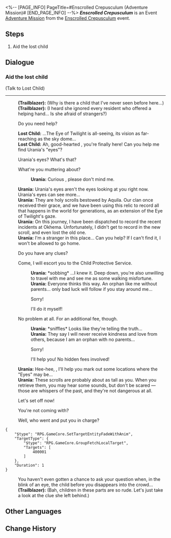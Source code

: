 <%-- [PAGE_INFO]
PageTitle=#Enscrolled Crepusculum (Adventure Mission)#
[END_PAGE_INFO] --%>
{{Stub|Dialogue.}}
{{Mission Infobox
|id            = 8030300
|title         = Enscrolled Crepusculum
|image         = <!--Mission Enscrolled Crepusculum (Adventure Mission).png-->
|type          = Adventure
|event_name    = Enscrolled Crepusculum
|chapter       = 
|requirements  = [[Trailblaze Mission]] ''[[Hero, Bear Thy Coreflame]]'' completed
|summary       = <!--official mission summary from Fate's Atlas-->
|characters    = Lost Child; Trailblazer; Urania
|startLocation = [[Amphoreus]] - [["Eternal Holy City" Okhema]]
|world         = Amphoreus
|area          = "Eternal Holy City" Okhema
|prev          = 
|next          = 
|rewards       = Credit*5,000
}}
'''''Enscrolled Crepusculum''''' is an Event [[Adventure Mission]] from the [[Enscrolled Crepusculum]] event.

==Steps==
# Aid the lost child

<!--
==Gameplay Notes==

--><!--
==Trial Character==

-->
==Dialogue==
{{Stub Dialogue}}
===Aid the lost child{{subst:void|<!--803030001-->}}===
{{Mission Description|type=adventure|location="Eternal Holy City" Okhema|A lost child has appeared in the bustling market of Okhema. She glances around, seemingly trying to find something...}}
{{Dialogue Start}}

;(Talk to Lost Child)
----
:'''(Trailblazer):''' (Why is there a child that I've never seen before here...)
:'''(Trailblazer):''' (I heard she ignored every resident who offered a helping hand... Is she afraid of strangers?)
:{{DIcon|Arrow}} Do you need help?
:'''Lost Child:''' ...The Eye of Twilight is all-seeing, its vision as far-reaching as the sky dome...
:'''Lost Child:''' Ah, good-hearted {{MC|f=big sis|m=big bro}}, you're finally here! Can you help me find Urania's "eyes"?
:{{DIcon|Arrow}} Urania's eyes? What's that?
:{{DIcon|Arrow}} What're you muttering about?
::'''Urania:''' Curious {{MC|f=big sis|m=big bro}}, please don't mind me.
:'''Urania:''' Urania's eyes aren't the eyes looking at you right now. Urania's eyes can see more...
:'''Urania:''' They are holy scrolls bestowed by Aquila. Our clan once received their grace, and we have been using this relic to record all that happens in the world for generations, as an extension of the Eye of Twilight's gaze.
:'''Urania:''' On this journey, I have been dispatched to record the recent incidents at Okhema. Unfortunately, I didn't get to record in the new scroll, and even lost the old one.
:'''Urania:''' I'm a stranger in this place... Can you help? If I can't find it, I won't be allowed to go home.
:{{DIcon|Arrow}} Do you have any clues?
:{{DIcon|Arrow}} Come, I will escort you to the Child Protective Service.
::'''Urania:''' *sobbing* ...I knew it. Deep down, you're also unwilling to travel with me and see me as some walking misfortune.
::'''Urania:''' Everyone thinks this way. An orphan like me without parents... only bad luck will follow if you stay around me...
::{{DIcon|Arrow}} Sorry!
::{{DIcon|Arrow}} I'll do it myself!
:{{DIcon|Arrow}} No problem at all. For an additional fee, though.
::'''Urania:''' *sniffles* Looks like they're telling the truth...
::'''Urania:''' They say I will never receive kindness and love from others, because I am an orphan with no parents...
::{{DIcon|Arrow}} Sorry!
::{{DIcon|Arrow}} I'll help you! No hidden fees involved!
:'''Urania:''' Hee-hee, {{MC|f=big sis|m=big bro}}, I'll help you mark out some locations where the "Eyes" may be...
:'''Urania:''' These scrolls are probably about as tall as you. When you retrieve them, you may hear some sounds, but don't be scared &mdash; those are whispers of the past, and they're not dangerous at all.
:{{DIcon|Arrow}} Let's set off now!
:{{DIcon|Arrow}} You're not coming with?
:{{DIcon|Arrow}} Well, who went and put you in charge?
<pre>{
	"$type": "RPG.GameCore.SetTargetEntityFadeWithAnim",
	"TargetType": {
		"$type": "RPG.GameCore.GroupFetchLocalTarget",
		"Targets": [
			400001
		]
	},
	"Duration": 1
}</pre>
:You haven't even gotten a chance to ask your question when, in the blink of an eye, the child before you disappears into the crowd...
:'''(Trailblazer):''' (Bah, children in these parts are so rude. Let's just take a look at the clue she left behind.)

{{Dialogue End}}

==Other Languages==
{{Other Languages
|en   = Enscrolled Crepusculum
|zhs  = 晨昏卷隐
|zht  = 晨昏卷隱
|ja   = 晨昏の巻物
|ko   = 새벽과 황혼의 두루마리
|es   = Crepúsculo oculto
|fr   = Mystères du crépuscule
|ru   = Тайные сумерки
|th   = คัมภีร์ทิวาราตรี
|vi   = Bí Ẩn Ngày Và Đêm
|de   = Verborgene Morgenröte
|id   = Pagi dan Senja Tersembunyi
|pt   = Inscrição Crepuscular
}}

==Change History==
{{Change History|3.0}}
